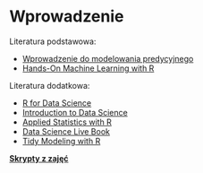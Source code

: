 # Wprowadzenie {.unnumbered}

Literatura podstawowa:

- [Wprowadzenie do modelowania predycyjnego](https://betaandbit.github.io/MiniML/)
- [Hands-On Machine Learning with R](https://bradleyboehmke.github.io/HOML/)

Literatura dodatkowa:

- [R for Data Science](http://r4ds.had.co.nz/)
- [Introduction to Data Science](https://ubc-dsci.github.io/introduction-to-datascience/)
- [Applied Statistics with R](https://daviddalpiaz.github.io/appliedstats/)
- [Data Science Live Book](https://livebook.datascienceheroes.com/)
- [Tidy Modeling with R](https://www.tmwr.org/)

**[Skrypty z zajęć](https://github.com/lwawrowski/cdv_bigdata)**
